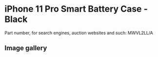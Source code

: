 
# iPhone 11 Pro Smart Battery Case - Black

Part number, for search engines, auction websites and such: MWVL2LL/A

## Image gallery

<div style={{ width: "768px" }}>
  <GalleryComponent
    images={[
      {
        original: "/everysource/MWVL2.webp",
        thumbnail: "/everypreview/MWVL2.webp",
      },
      {
        original: "/everysource/MWVL2_AV1.webp",
        thumbnail: "/everypreview/MWVL2_AV1.webp",
      },
      {
        original: "/everysource/MWVL2_AV2.webp",
        thumbnail: "/everypreview/MWVL2_AV2.webp",
      },
      {
        original: "/everysource/MWVL2_AV3.webp",
        thumbnail: "/everypreview/MWVL2_AV3.webp",
      },
      {
        original: "/everysource/MWVL2_AV4.webp",
        thumbnail: "/everypreview/MWVL2_AV4.webp",
      },
      {
        original: "/everysource/MWVL2_AV5.webp",
        thumbnail: "/everypreview/MWVL2_AV5.webp",
      },
      {
        original: "/everysource/MWVL2_AV6.webp",
        thumbnail: "/everypreview/MWVL2_AV6.webp",
      }
    ]}
  />
</div>